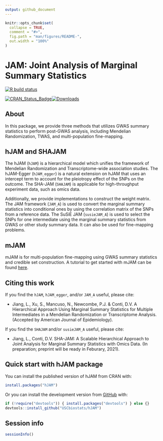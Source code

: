 ```yaml
---
output: github_document
---
```


<!-- README.md is generated from README.Rmd. Please edit that file -->

```r
knitr::opts_chunk$set(
  collapse = TRUE,
  comment = "#>",
  fig.path = "man/figures/README-",
  out.width = "100%"
)
```
# JAM: Joint Analysis of Marginal Summary Statistics

<!-- badges: start -->
[![R build status](https://github.com/lailylajiang/hJAM/workflows/R-CMD-check/badge.svg)](https://github.com/lailylajiang/hJAM)
<!-- badges: end -->

<!-- CRAN badges: start -->
[![CRAN_Status_Badge](http://www.r-pkg.org/badges/version/hJAM)](https://CRAN.R-project.org/package=hJAM)[![Downloads](http://cranlogs.r-pkg.org/badges/grand-total/hJAM)](https://CRAN.R-project.org/package=hJAM)
<!-- CRAN badges: end -->

## About 

In this package, we provide three methods that utilizes GWAS summary statistics to perform post-GWAS analysis, including Mendelian Randomization, TWAS, and multi-population fine-mapping.  

## hJAM and SHAJAM

The hJAM (`hJAM`) is a hierarchical model which unifies the framework of Mendelian Randomization and Transcriptome-wide association studies. The hJAM-Egger (`hJAM_egger`) is a natural extension on hJAM that uses an intercept term to account for the pleiotropy effect of the SNPs on the outcome. The SHA-JAM (`SHAJAM`) is applicable for high-throughput experiment data, such as omics data.

Additionally, we provide implementations to construct the weight matrix. The JAM framework (`JAM_A`) is used to convert the marginal summary statistics into conditional ones by using the correlation matrix of the SNPs from a reference data. The SuSiE JAM (`susieJAM_A`) is used to select the SNPs for one intermediate using the marginal summary statistics from GWAS or other study summary data. It can also be used for fine-mapping problems.


## mJAM
mJAM is for multi-population fine-mapping using GWAS summary statistics and credible set construction. A tutorial to get started with mJAM can be found [here](https://jiayi-s.github.io/more_on_mJAM/). 

## Citing this work

If you find the `hJAM`, `hJAM_egger`, and/or `JAM_A` useful, please cite:

* Jiang, L., Xu, S., Mancuso, N., Newcombe, P.J. & Conti, D.V. A Hierarchical Approach Using Marginal Summary Statistics for Multiple Intermediates in a Mendelian Randomization or Transcriptome Analysis. (Accepted by American Journal of Epidemiology).

If you find the `SHAJAM` and/or `susieJAM_A` useful, please cite:

* Jiang, L., Conti, D.V. SHA-JAM: A Scalable Hierarchical Approach to Joint Analysis for Marginal Summary Statistics with Omics Data. (In preparation; preprint will be ready in Feburary, 2021).


## Quick start with hJAM package

You can install the published version of hJAM from CRAN with:

``` r
install.packages("hJAM")
```

Or you can install the development version from [GitHub](https://github.com/USCbiostats/hJAM) with:

``` r
if (!require("devtools")) { install.packages("devtools") } else {}
devtools::install_github("USCbiostats/hJAM")
```

## Session info

```r
sessionInfo()
```

